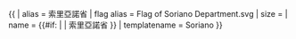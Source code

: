 {{ {{{1<noinclude>|country showdata</noinclude>}}}
| alias = 索里亞諾省
| flag alias = Flag of Soriano Department.svg
| size = {{{size|}}}
| name = {{#if: {{{name|}}} | {{{name|}}} | 索里亞諾省 }}
<noinclude>
| templatename = Soriano
</noinclude>
}}